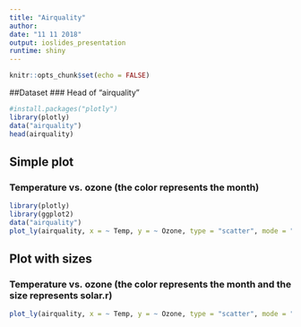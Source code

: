 ```yaml
---
title: "Airquality"
author: 
date: "11 11 2018"
output: ioslides_presentation
runtime: shiny
---
```


```r
knitr::opts_chunk$set(echo = FALSE)
```

##Dataset
### Head of "airquality"

```r
#install.packages("plotly")
library(plotly)
data("airquality")
head(airquality)
```

## Simple plot
### Temperature vs. ozone (the color represents the month)

```r
library(plotly)
library(ggplot2)
data("airquality")
plot_ly(airquality, x = ~ Temp, y = ~ Ozone, type = "scatter", mode = "markers", color = ~ factor(Month)) 
```

## Plot with sizes 
### Temperature vs. ozone (the color represents the month and the size represents solar.r)

```r
plot_ly(airquality, x = ~ Temp, y = ~ Ozone, type = "scatter", mode = "markers", color = ~ factor(Month), size = ~Solar.R)
```

